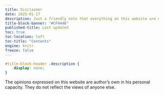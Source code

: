 ```yaml
---
title: Disclaimer
date: 2025-01-17
description: Just a friendly note that everything on this website are my opinions only
title-block-banner: "#CF4446"
published-title: Last updated
toc: true
toc-location: left
toc-title: "Contents"
engine: knitr
freeze: false
---
```


```css
#title-block-header .description {
    display: none;
}
```

The opinions expressed on this website are author's own in his personal capacity. They do not reflect the views of anyone else.
